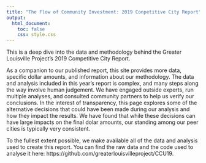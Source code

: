 ---
title: "The Flow of Community Investment: 2019 Conpetitive City Report"
output: 
  html_document:
    toc: false
    css: style.css
---

This is a deep dive into the data and methodology behind the Greater Louisville Project's 2019 Competitive City Report.

As a companion to our published report, this site provides more data, specific dollar amounts, and information about our methodology. The data and analysis included in this year's report is complex, and many steps along the way involve human judgement. We have engaged outside experts, run multiple analyses, and consulted community partners to help us verify our conclusions. In the interest of transparency, this page explores some of the alternative decisions that could have been made during our analysis and how they impact the results. We have found that while these decisions can have large impacts on the final dolar amounts, our standing among our peer cities is typically very consistent.

To the fullest extent possible, we make available all of the data and analysis used to create this report. You can find the raw data and the code used to analyse it here: https://github.com/greaterlouisvilleproject/CCU19.